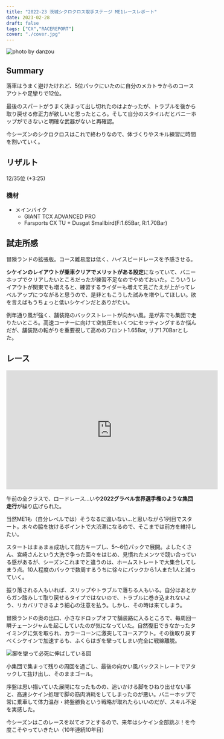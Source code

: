 ```yaml
---
title: "2022-23 茨城シクロクロス取手ステージ ME1レースレポート"
date: 2023-02-28
draft: false
tags: ["CX","RACEREPORT"]
cover: "./cover.jpg"
---
```


![photo by danzou](./cover.jpg)

## Summary

落車はうまく避けたけれど、5位パックにいたのに自分のメカトラからのコースアウトや足攣りで12位。

最後のスパートがうまく決まって出し切れたのはよかったが、トラブルを後から取り戻せる修正力が欲しいと思ったところ。そして自分のスタイルだとバニーホップができないと明確な武器がないと再確認。

今シーズンのシクロクロスはこれで終わりなので、体づくりやスキル練習に時間を割いていく。

## リザルト

12/35位 (+3:25)

### 機材

- メインバイク
  - GIANT TCX ADVANCED PRO
  - Farsports CX TU + Dusgat Smallbird(F:1.65Bar, R:1.70Bar)

## 試走所感

冒険ランドの拡張版。コース難易度は低く、ハイスピードレースを予感させる。

**シケインのレイアウトが乗車クリアでメリットがある設定**になっていて、バニーホップでクリアしたいところだったが練習不足なのでやめておいた。こういうレイアウトが関東でも増えると、練習するライダーも増えて見ごたえが上がってレベルアップにつながると思うので、是非ともこうした試みを増やしてほしい。欲を言えばもうちょっと低いシケインだとありがたい。

例年通り風が強く、舗装路のバックストレートが向かい風。是が非でも集団で走りたいところ。高速コーナーに向けて空気圧をいくつにセッティングするか悩んだが、舗装路の転がりを重要視して高めのフロント1.65Bar, リア1.70Barとした。

## レース

<iframe width="560" height="315" src="https://www.youtube.com/embed/IHM4PM5vnTc" title="YouTube video player" frameborder="0" allow="accelerometer; autoplay; clipboard-write; encrypted-media; gyroscope; picture-in-picture; web-share" allowfullscreen></iframe>

午前の全クラスで、ロードレース…いや**2022グラベル世界選手権のような集団走行**が繰り広げられた。

当然ME1も（自分レベルでは）そうなるに違いない…と思いながら1列目でスタート。木々の脇を抜けるポイントで大渋滞になるので、そこまでは前方を維持したい。

スタートはまぁまぁ成功して前方キープし、5～6位パックで展開。よしたくさん、宮崎さんという大洗で争った面々をはじめ、見慣れたメンツで競い合っている感があるが、シーズンこれまでと違うのは、ホームストレートで大集合してしまう点。10人程度のパックで数周するうちに徐々にパックから1人また1人と減っていく。

振り落される人もいれば、スリップやトラブルで落ちる人もいる。自分はあとからガン踏みして取り戻せるタイプではないので、トラブルに巻き込まれないよう、リカバリできるよう細心の注意を払う。しかし、その時は来てしまう。

冒険ランドの奥の出口、小さなドロップオフで舗装路に入るところで、毎周回一瞬チェーンジャムを起こしていたのが気になっていた。自然復旧できなかったタイミングに気を取られ、カラーコーンに激突してコースアウト。その後取り戻すべくシケインで加速するも、ふくらはぎを攣ってしまい完全に戦線離脱。

![脚を攣って必死に伸ばしている図](./turi.jpg)

小集団で集まって残りの周回を過ごし、最後の向かい風バックストレートでアタックして抜け出し、そのままゴール。

序盤は思い描いていた展開になったものの、追いかける脚をひねり出せない事と、高速シケイン処理で脚の筋肉消耗をしてしまったのが悪い。バニーホップで常に乗車して体力温存・終盤勝負という戦略が取れたらいいのだが、スキル不足を実感した。

今シーズンはこのレースを以てオフとするので、来年はシケイン全部跳ぶ！を今度こそやっていきたい（10年連続10年目）
